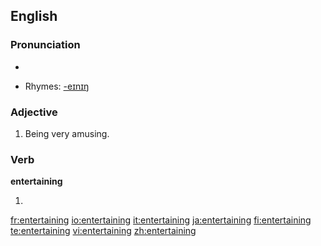 ==English==

===Pronunciation===
*{{audio|en-us-entertaining.ogg|Audio (US)}}

*Rhymes: [[Rhymes:English:-eɪnɪŋ|-eɪnɪŋ]]

===Adjective===
{{en-adj}}

# Being very amusing.

===Verb===
'''entertaining'''

# {{present participle of|[[entertain]]}}

[[fr:entertaining]]
[[io:entertaining]]
[[it:entertaining]]
[[ja:entertaining]]
[[fi:entertaining]]
[[te:entertaining]]
[[vi:entertaining]]
[[zh:entertaining]]